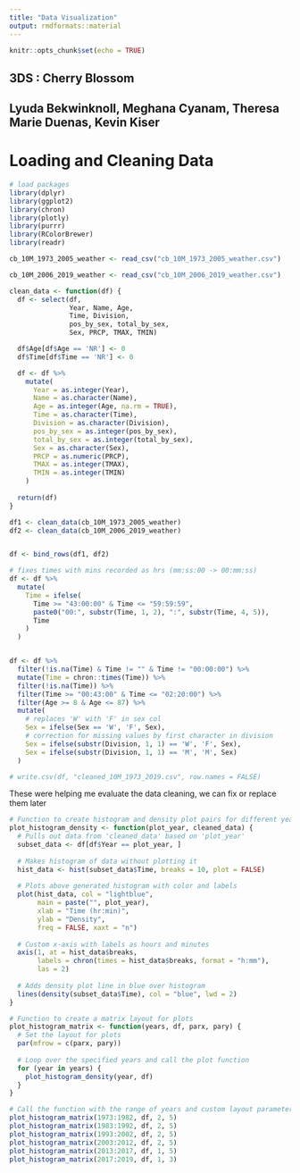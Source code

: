 ```yaml
---
title: "Data Visualization"
output: rmdformats::material
---
```


```r
knitr::opts_chunk$set(echo = TRUE)
```

## 3DS : Cherry Blossom

## Lyuda Bekwinknoll, Meghana Cyanam, Theresa Marie Duenas, Kevin Kiser

# Loading and Cleaning Data

```r
# load packages
library(dplyr)
library(ggplot2)
library(chron)
library(plotly)
library(purrr)
library(RColorBrewer)
library(readr)
```

```r

cb_10M_1973_2005_weather <- read_csv("cb_10M_1973_2005_weather.csv")

cb_10M_2006_2019_weather <- read_csv("cb_10M_2006_2019_weather.csv")

clean_data <- function(df) {
  df <- select(df,
               Year, Name, Age,
               Time, Division,
               pos_by_sex, total_by_sex,
               Sex, PRCP, TMAX, TMIN)

  df$Age[df$Age == 'NR'] <- 0
  df$Time[df$Time == 'NR'] <- 0

  df <- df %>%
    mutate(
      Year = as.integer(Year),
      Name = as.character(Name),
      Age = as.integer(Age, na.rm = TRUE),
      Time = as.character(Time),
      Division = as.character(Division),
      pos_by_sex = as.integer(pos_by_sex),
      total_by_sex = as.integer(total_by_sex),
      Sex = as.character(Sex),
      PRCP = as.numeric(PRCP),
      TMAX = as.integer(TMAX),
      TMIN = as.integer(TMIN)
    )
  
  return(df)
}

df1 <- clean_data(cb_10M_1973_2005_weather)
df2 <- clean_data(cb_10M_2006_2019_weather)


df <- bind_rows(df1, df2)
```

```r

# fixes times with mins recorded as hrs (mm:ss:00 -> 00:mm:ss)
df <- df %>%
  mutate(
    Time = ifelse(
      Time >= "43:00:00" & Time <= "59:59:59",
      paste0("00:", substr(Time, 1, 2), ":", substr(Time, 4, 5)),
      Time
    )
  )


df <- df %>%
  filter(!is.na(Time) & Time != "" & Time != "00:00:00") %>%
  mutate(Time = chron::times(Time)) %>%
  filter(!is.na(Time)) %>%
  filter(Time >= "00:43:00" & Time <= "02:20:00") %>%
  filter(Age >= 8 & Age <= 87) %>%
  mutate(
    # replaces 'W' with 'F' in sex col
    Sex = ifelse(Sex == 'W', 'F', Sex),
    # correction for missing values by first character in division
    Sex = ifelse(substr(Division, 1, 1) == 'W', 'F', Sex),
    Sex = ifelse(substr(Division, 1, 1) == 'M', 'M', Sex)
  )

```

```r
# write.csv(df, "cleaned_10M_1973_2019.csv", row.names = FALSE)
```



These were helping me evaluate the data cleaning, we can fix or replace them later
```r
# Function to create histogram and density plot pairs for different years
plot_histogram_density <- function(plot_year, cleaned_data) {
  # Pulls out data from 'cleaned_data' based on 'plot_year'
  subset_data <- df[df$Year == plot_year, ]
  
  # Makes histogram of data without plotting it
  hist_data <- hist(subset_data$Time, breaks = 10, plot = FALSE)
  
  # Plots above generated histogram with color and labels
  plot(hist_data, col = "lightblue",
       main = paste("", plot_year),
       xlab = "Time (hr:min)",
       ylab = "Density",
       freq = FALSE, xaxt = "n")
  
  # Custom x-axis with labels as hours and minutes
  axis(1, at = hist_data$breaks,
       labels = chron(times = hist_data$breaks, format = "h:mm"),
       las = 2)
  
  # Adds density plot line in blue over histogram
  lines(density(subset_data$Time), col = "blue", lwd = 2)
}

# Function to create a matrix layout for plots
plot_histogram_matrix <- function(years, df, parx, pary) {
  # Set the layout for plots
  par(mfrow = c(parx, pary))
  
  # Loop over the specified years and call the plot function
  for (year in years) {
    plot_histogram_density(year, df)
  }
}

# Call the function with the range of years and custom layout parameters
plot_histogram_matrix(1973:1982, df, 2, 5)
plot_histogram_matrix(1983:1992, df, 2, 5)
plot_histogram_matrix(1993:2002, df, 2, 5)
plot_histogram_matrix(2003:2012, df, 2, 5)
plot_histogram_matrix(2013:2017, df, 1, 5)
plot_histogram_matrix(2017:2019, df, 1, 3)

```
